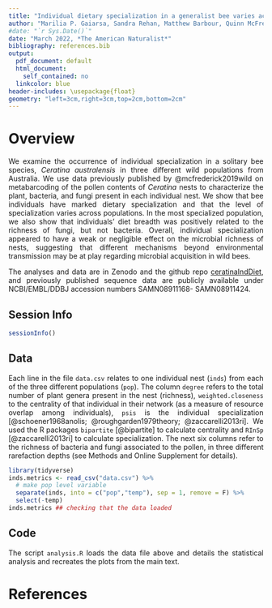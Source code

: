 ```yaml
---
title: "Individual dietary specialization in a generalist bee varies across populations but has no effect on the richness of associated microbial communities"
author: "Marilia P. Gaiarsa, Sandra Rehan, Matthew Barbour, Quinn McFrederick"
#date: "`r Sys.Date()`"
date: "March 2022, *The American Naturalist*"
bibliography: references.bib  
output:
  pdf_document: default
  html_document: 
    self_contained: no
  linkcolor: blue
header-includes: \usepackage{float}
geometry: "left=3cm,right=3cm,top=2cm,bottom=2cm"
---
```


<style>
body {
text-align: justify}
</style>

# Overview 
We examine the occurrence of individual specialization in a solitary bee species, *Ceratina australensis* in three different wild populations from Australia. We use data previously published by @mcfrederick2019wild on metabarcoding of the pollen contents of *Ceratina* nests to characterize the plant, bacteria, and fungi present in each individual nest. We show that bee individuals have marked dietary specialization and that the level of specialization varies across populations. In the most specialized population, we also show that individuals' diet breadth was positively related to the richness of fungi, but not bacteria. Overall, individual specialization appeared to have a weak or negligible effect on the microbial richness of nests, suggesting that different mechanisms beyond environmental transmission may be at play regarding microbial acquisition in wild bees.

The analyses and data are in Zenodo and the github repo [ceratinaIndDiet](https://github.com/Magaiarsa/ceratinaIndDiet), and previously published sequence data are publicly available under NCBI/EMBL/DDBJ accession numbers SAMN08911168- SAMN08911424.

## Session Info
```r
sessionInfo() 
```

## Data 
Each line in the file `data.csv` relates to one individual nest (`inds`) from each of the three different populations (`pop`). The column `degree` refers to the total number of plant genera present in the nest (richness), `weighted.closeness` to the centrality of that individual in their network (as a measure of resource overlap among individuals), `psis` is the individual specialization [@schoener1968anolis; @roughgarden1979theory; @zaccarelli2013ri]. We used the R packages `bipartite` [@bipartite] to calculate centrality and `RInSp` [@zaccarelli2013ri] to calculate specialization. The next six columns refer to the richness of bacteria and fungi associated to the pollen, in three different rarefaction depths (see Methods and Online Supplement for details).  

```r
library(tidyverse)
inds.metrics <- read_csv("data.csv") %>%
  # make pop level variable
  separate(inds, into = c("pop","temp"), sep = 1, remove = F) %>%
  select(-temp)
inds.metrics ## checking that the data loaded
```

## Code
The script `analysis.R` loads the data file above and details the statistical analysis and recreates the plots from the main text.

# References
